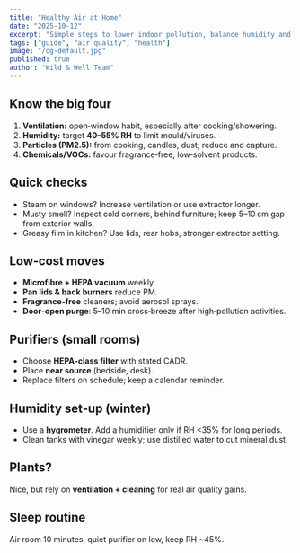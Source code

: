 ```yaml
---
title: "Healthy Air at Home"
date: "2025-10-12"
excerpt: "Simple steps to lower indoor pollution, balance humidity and breathe better—on any budget."
tags: ["guide", "air quality", "health"]
image: "/og-default.jpg"
published: true
author: "Wild & Well Team"
---
```


## Know the big four
1. **Ventilation:** open‑window habit, especially after cooking/showering.  
2. **Humidity:** target **40–55% RH** to limit mould/viruses.  
3. **Particles (PM2.5):** from cooking, candles, dust; reduce and capture.  
4. **Chemicals/VOCs:** favour fragrance‑free, low‑solvent products.

## Quick checks
- Steam on windows? Increase ventilation or use extractor longer.  
- Musty smell? Inspect cold corners, behind furniture; keep 5–10 cm gap from exterior walls.  
- Greasy film in kitchen? Use lids, rear hobs, stronger extractor setting.

## Low‑cost moves
- **Microfibre + HEPA vacuum** weekly.  
- **Pan lids & back burners** reduce PM.  
- **Fragrance‑free** cleaners; avoid aerosol sprays.  
- **Door‑open purge**: 5–10 min cross‑breeze after high‑pollution activities.

## Purifiers (small rooms)
- Choose **HEPA‑class filter** with stated CADR.  
- Place **near source** (bedside, desk).  
- Replace filters on schedule; keep a calendar reminder.

## Humidity set‑up (winter)
- Use a **hygrometer**. Add a humidifier only if RH <35% for long periods.  
- Clean tanks with vinegar weekly; use distilled water to cut mineral dust.

## Plants?
Nice, but rely on **ventilation + cleaning** for real air quality gains.

## Sleep routine
Air room 10 minutes, quiet purifier on low, keep RH ~45%.

